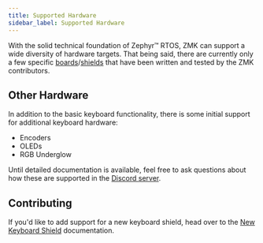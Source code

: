 ```yaml
---
title: Supported Hardware
sidebar_label: Supported Hardware
---
```



With the solid technical foundation of Zephyr™ RTOS, ZMK can support a wide diversity of hardware targets.
That being said, there are currently only a few specific [boards](/docs/faq#what-is-a-board)/[shields](/docs/faq#what-is-a-shield) that have been written and tested by the ZMK contributors.

<HardwareList items={Metadata} />

## Other Hardware

In addition to the basic keyboard functionality, there is some initial support for additional keyboard hardware:

- Encoders
- OLEDs
- RGB Underglow

Until detailed documentation is available, feel free to ask questions about how these are supported in the [Discord server](https://zmk.dev/community/discord/invite).

## Contributing

If you'd like to add support for a new keyboard shield, head over to the [New Keyboard Shield](development/new-shield) documentation.
